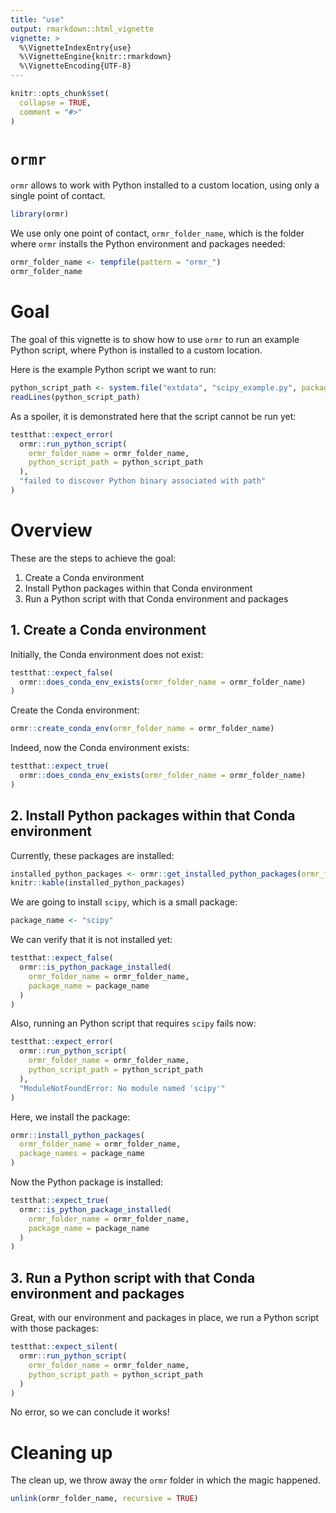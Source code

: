 ```yaml
---
title: "use"
output: rmarkdown::html_vignette
vignette: >
  %\VignetteIndexEntry{use}
  %\VignetteEngine{knitr::rmarkdown}
  %\VignetteEncoding{UTF-8}
---
```


```r
knitr::opts_chunk$set(
  collapse = TRUE,
  comment = "#>"
)
```

# `ormr`

`ormr` allows to work with Python installed to a custom location,
using only a single point of contact.

```r
library(ormr)
```

We use only one point of contact, `ormr_folder_name`,
which is the folder where `ormr` installs the Python environment and packages
needed:

```r
ormr_folder_name <- tempfile(pattern = "ormr_")
ormr_folder_name
```

# Goal

The goal of this vignette is to show how to use `ormr` 
to run an example Python script, 
where Python is installed to a custom location.

Here is the example Python script we want to run:

```r
python_script_path <- system.file("extdata", "scipy_example.py", package = "ormr")
readLines(python_script_path)
```

As a spoiler, it is demonstrated here that the script cannot be run yet:

```r
testthat::expect_error(
  ormr::run_python_script(
    ormr_folder_name = ormr_folder_name,
    python_script_path = python_script_path
  ),
  "failed to discover Python binary associated with path"
)
```

# Overview

These are the steps to achieve the goal:

 1. Create a Conda environment
 2. Install Python packages within that Conda environment
 3. Run a Python script with that Conda environment and packages

## 1. Create a Conda environment

Initially, the Conda environment does not exist:

```r
testthat::expect_false(
  ormr::does_conda_env_exists(ormr_folder_name = ormr_folder_name)
)
```

Create the Conda environment:

```r
ormr::create_conda_env(ormr_folder_name = ormr_folder_name)
```

Indeed, now the Conda environment exists:

```r
testthat::expect_true(
  ormr::does_conda_env_exists(ormr_folder_name = ormr_folder_name)
)
```


## 2. Install Python packages within that Conda environment

Currently, these packages are installed:

```r
installed_python_packages <- ormr::get_installed_python_packages(ormr_folder_name = ormr_folder_name)
knitr::kable(installed_python_packages)
```

We are going to install `scipy`, which is a small package:

```r
package_name <- "scipy"
```

We can verify that it is not installed yet:

```r
testthat::expect_false(
  ormr::is_python_package_installed(
    ormr_folder_name = ormr_folder_name,
    package_name = package_name
  )
)
```

Also, running an Python script that requires `scipy` fails now:

```r
testthat::expect_error(
  ormr::run_python_script(
    ormr_folder_name = ormr_folder_name,
    python_script_path = python_script_path
  ),
  "ModuleNotFoundError: No module named 'scipy'"
)
```

Here, we install the package:

```r
ormr::install_python_packages(
  ormr_folder_name = ormr_folder_name,
  package_names = package_name
)
```

Now the Python package is installed:

```r
testthat::expect_true(
  ormr::is_python_package_installed(
    ormr_folder_name = ormr_folder_name,
    package_name = package_name
  )
)
```

## 3. Run a Python script with that Conda environment and packages

Great, with our environment and packages in place,
we run a Python script with those packages:

```r
testthat::expect_silent(
  ormr::run_python_script(
    ormr_folder_name = ormr_folder_name,
    python_script_path = python_script_path
  )
)
```

No error, so we can conclude it works!

# Cleaning up

The clean up, we throw away the `ormr` folder in which the magic happened.

```r
unlink(ormr_folder_name, recursive = TRUE)
```
